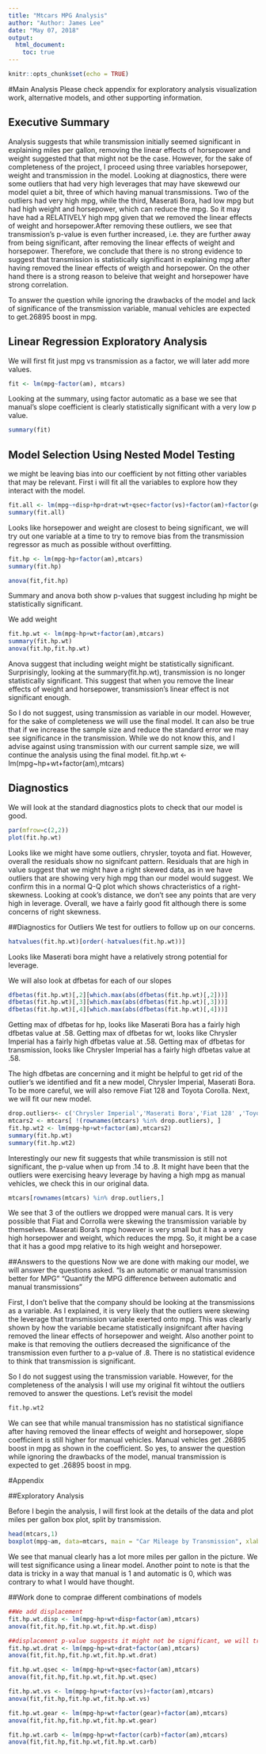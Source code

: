 ```yaml
---
title: "Mtcars MPG Analysis"
author: "Author: James Lee" 
date: "May 07, 2018"
output:
  html_document:
    toc: true
---
```


```r
knitr::opts_chunk$set(echo = TRUE)
```

#Main Analysis
Please check appendix for exploratory analysis visualization work, alternative models, and other supporting information. 

## Executive Summary

Analysis suggests that while transmission initially seemed significant in explaining miles per gallon, removing the linear effects of horsepower and weight suggested that that might not be the case. However, for the sake of completeness of the project, I proceed using three variables horsepower, weight and transmission in the model. Looking at diagnostics, there were some outliers that had very high leverages that may have skewewd our model quiet a bit, three of which having manual transmissions. Two of the outliers had very high mpg, while the third, Maserati Bora, had low mpg but had high weight and horsepower, which can reduce the mpg. So it may have had a RELATIVELY high mpg given that we removed the linear effects of weight and horsepower.After removing these outliers, we see that transmission's p-value is even further increased, i.e. they are further away from being significant, after removing the linear effects of weight and horsepower. Therefore, we conclude that there is no strong evidence to suggest that transmission is statistically significant in explaining
mpg after having removed the linear effects of weigth and horsepower. On the other hand there is a strong reason to beleive that weight and horsepower have strong correlation. 

To answer the question while ignoring the drawbacks of the model and lack of significance of the transmission variable, manual vehicles are expected to get.26895 boost in mpg. 


## Linear Regression Exploratory Analysis 

We will first fit just mpg vs transmission as a factor, we will later add more values. 

```r
fit <- lm(mpg~factor(am), mtcars)
```

Looking at the summary, using factor automatic as a base we see that manual's slope coefficient is clearly statistically significant with a very low p value. 

```r
summary(fit)
```

## Model Selection Using Nested Model Testing

we might be leaving bias into our coefficient by not fitting other variables that may be relevant. First i will fit all the variables to explore how they interact with the model.

```r
fit.all <- lm(mpg~+disp+hp+drat+wt+qsec+factor(vs)+factor(am)+factor(gear)+factor(carb)+factor(cyl), mtcars)
summary(fit.all)
```

Looks like horsepower and weight are closest to being significant, we will try out one variable at a time to try to remove bias from the transmission regressor as much as possible without overfitting.

```r
fit.hp <- lm(mpg~hp+factor(am),mtcars)
summary(fit.hp)

anova(fit,fit.hp)
```
Summary and anova both show p-values that suggest including hp might be statistically significant. 

We add weight
```r
fit.hp.wt <- lm(mpg~hp+wt+factor(am),mtcars)
summary(fit.hp.wt)
anova(fit.hp,fit.hp.wt)
```
Anova suggest that including weight might be statistically significant. 
Surprisingly, looking at the summary(fit.hp.wt), transmission is no longer statistically significant. 
This suggest that when you remove the linear effects of weight and horsepower, transmission's linear effect is not significant enough.

So I do not suggest, using transmission as variable in our model. However, for the sake of completeness we will use the final model.
It can also be true that if we increase the sample size and reduce the standard error we may see significance in the transmission. 
While we do not know this, and I advise against using transmission with our current sample size, we will continue the analysis using the final model.
fit.hp.wt <- lm(mpg~hp+wt+factor(am),mtcars)

## Diagnostics
We will look at the standard diagnostics plots to check that our model is good.

```r
par(mfrow=c(2,2)) 
plot(fit.hp.wt)
```
Looks like we might have some outliers, chrysler, toyota and fiat. However, overall the residuals show no signifcant pattern. Residuals that are high in value suggest that we might have a right skewed data, as in we have outliers that are showing very high mpg than our model would suggest. We confirm this in a normal Q-Q plot which shows chracteristics of a right-skewness. Looking at cook's distance, we don't see any points that are very high in leverage. Overall, we have a fairly good fit although there is some concerns of right skewness. 


##Diagnostics for Outliers
We test for outliers to follow up on our concerns.
```r
hatvalues(fit.hp.wt)[order(-hatvalues(fit.hp.wt))]
```
Looks like Maserati bora might have a relatively strong potential for leverage.


We will also look at dfbetas for each of our slopes
```r
dfbetas(fit.hp.wt)[,2][which.max(abs(dfbetas(fit.hp.wt)[,2]))]
dfbetas(fit.hp.wt)[,3][which.max(abs(dfbetas(fit.hp.wt)[,3]))]
dfbetas(fit.hp.wt)[,4][which.max(abs(dfbetas(fit.hp.wt)[,4]))]
```
Getting max of dfbetas for hp, looks like Maserati Bora has a fairly high dfbetas value at .58.
Getting max of dfbetas for wt, looks like Chrysler Imperial has a fairly high dfbetas value at .58.
Getting max of dfbetas for transmission, looks like Chrysler Imperial has a fairly high dfbetas value at .58.

The high dfbetas are concerning and it might be helpful to get rid of the outlier's we identified and fit a new model, Chrysler Imperial, Maserati Bora. To be more careful, we will also remove Fiat 128 and Toyota Corolla. Next, we will fit our new model. 

```r
drop.outliers<- c('Chrysler Imperial','Maserati Bora','Fiat 128' ,'Toyota Corolla')
mtcars2 <- mtcars[ !(rownames(mtcars) %in% drop.outliers), ]
fit.hp.wt2 <- lm(mpg~hp+wt+factor(am),mtcars2)
summary(fit.hp.wt)
summary(fit.hp.wt2)
```

Interestingly our new fit suggests that while transmission is still not significant, the p-value when up from .14 to .8. It might have been that the outliers were exercising heavy leverage by having a high mpg as manual vehicles, we check this in our original data.

```r
mtcars[rownames(mtcars) %in% drop.outliers,]
```
We see that 3 of the outliers we dropped were manual cars. It is very possible that Fiat and Corrolla were skewing the transmission variable by themselves. Maserati Bora's mpg however is very small but it has a very high horsepower and weight, which reduces the mpg. So, it might be a case that it has a good mpg relative to its high weight and horsepower.

##Answers to the questions
Now we are done with making our model, we will answer the questions asked.
"Is an automatic or manual transmission better for MPG"
"Quantify the MPG difference between automatic and manual transmissions"

First, I don't belive that the company should be looking at the transmissions as a variable. As I explained, it is very likely that the outliers were skewing the leverage that transmission variable exerted onto mpg. This was clearly shown by how the variable became statistically insignifcant after having removed the linear effects of horsepower and weight. Also another point to make is that removing the outliers decreased the significance of the transmission even further to a p-value of .8. There is no statistical evidence to think that transmission is significant. 

So I do not suggest using the transmission variable. However, for the completeness of the analysis I will use my original fit wihtout the outliers removed to answer the questions. Let's revisit the model 


```r
fit.hp.wt2
```

We can see that while manual transmission has no statistical signifiance after having removed the linear effects of weight and horsepower, slope coefficient is still higher for manual vehicles. Manual vehicles get .26895 boost in mpg as shown in the coefficient. So yes, to answer the question while ignoring the drawbacks of the model, manual transmission is expected to get .26895 boost in mpg. 



#Appendix

##Exploratory Analysis

Before I begin the analysis, I will first look at the details of the data and plot miles per gallon box plot, split by transmission. 
```r
head(mtcars,1)
boxplot(mpg~am, data=mtcars, main = "Car Mileage by Transmission", xlab = "0 = automatic, 1 = manual", ylab= "Miles Per Gallon")
```

We see that manual clearly has a lot more miles per gallon in the picture. We will test significance using a linear model. Another point to note is that the data is tricky in a way that manual is 1 and automatic is 0, which was contrary to what I would have thought. 



##Work done to comprae different combinations of models

```r
##We add displacement
fit.hp.wt.disp <- lm(mpg~hp+wt+disp+factor(am),mtcars)
anova(fit,fit.hp,fit.hp.wt,fit.hp.wt.disp)

##displacement p-value suggests it might not be significant, we will try everything to make sure we are not excluding any significant variables
fit.hp.wt.drat <- lm(mpg~hp+wt+drat+factor(am),mtcars)
anova(fit,fit.hp,fit.hp.wt,fit.hp.wt.drat)

fit.hp.wt.qsec <- lm(mpg~hp+wt+qsec+factor(am),mtcars)
anova(fit,fit.hp,fit.hp.wt,fit.hp.wt.qsec)

fit.hp.wt.vs <- lm(mpg~hp+wt+factor(vs)+factor(am),mtcars)
anova(fit,fit.hp,fit.hp.wt,fit.hp.wt.vs)

fit.hp.wt.gear <- lm(mpg~hp+wt+factor(gear)+factor(am),mtcars)
anova(fit,fit.hp,fit.hp.wt,fit.hp.wt.gear)

fit.hp.wt.carb <- lm(mpg~hp+wt+factor(carb)+factor(am),mtcars)
anova(fit,fit.hp,fit.hp.wt,fit.hp.wt.carb)
```
